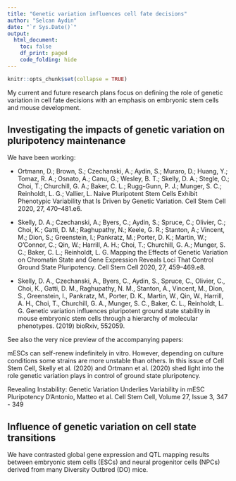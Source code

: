 ```yaml
---
title: "Genetic variation influences cell fate decisions"
author: "Selcan Aydin"
date: "`r Sys.Date()`"
output: 
  html_document:
    toc: false
    df_print: paged
    code_folding: hide
---
```



```r
knitr::opts_chunk$set(collapse = TRUE)
```

My current and future research plans focus on defining the role of genetic variation in cell fate decisions with an emphasis on embryonic stem cells and mouse development.
 
## Investigating the impacts of genetic variation on pluripotency maintenance

We have been working:

* Ortmann, D.; Brown, S.; Czechanski, A.; Aydin, S.; Muraro, D.; Huang, Y.; Tomaz, R. A.; Osnato, A.; Canu, G.; Wesley, B. T.; Skelly, D. A.; Stegle, O.; Choi, T.; Churchill, G. A.; Baker, C. L.; Rugg-Gunn, P. J.; Munger, S. C.; Reinholdt, L. G.; Vallier, L. Naive Pluripotent Stem Cells Exhibit Phenotypic Variability that Is Driven by Genetic Variation. Cell Stem Cell 2020, 27, 470–481.e6.

* Skelly, D. A.; Czechanski, A.; Byers, C.; Aydin, S.; Spruce, C.; Olivier, C.; Choi, K.; Gatti, D. M.; Raghupathy, N.; Keele, G. R.; Stanton, A.; Vincent, M.; Dion, S.; Greenstein, I.; Pankratz, M.; Porter, D. K.; Martin, W.; O'Connor, C.; Qin, W.; Harrill, A. H.; Choi, T.; Churchill, G. A.; Munger, S. C.; Baker, C. L.; Reinholdt, L. G. Mapping the Effects of Genetic Variation on Chromatin State and Gene Expression Reveals Loci That Control Ground State Pluripotency. Cell Stem Cell 2020, 27, 459–469.e8.

* Skelly, D. A., Czechanski, A., Byers, C., Aydin, S., Spruce, C., Olivier, C., Choi, K., Gatti, D. M., Raghupathy, N. M., Stanton, A., Vincent, M., Dion, S., Greenstein, I., Pankratz, M., Porter, D. K., Martin, W., Qin, W., Harrill, A. H., Choi, T., Churchill, G. A., Munger, S. C., Baker, C. L., Reinholdt, L. G. Genetic variation influences pluripotent ground state stability in mouse embryonic stem cells through a hierarchy of molecular phenotypes. (2019) bioRxiv, 552059.

See also the very nice preview of the accompanying papers:

mESCs can self-renew indefinitely in vitro. However, depending on culture conditions some strains are more unstable than others. In this issue of Cell Stem Cell, Skelly et al. (2020) and Ortmann et al. (2020) shed light into the role genetic variation plays in control of ground state pluripotency.

Revealing Instability: Genetic Variation Underlies Variability in mESC Pluripotency D’Antonio, Matteo et al. Cell Stem Cell, Volume 27, Issue 3, 347 - 349


## Influence of genetic variation on cell state transitions

We have contrasted global gene expression and QTL mapping results between embryonic stem cells (ESCs) and neural progenitor cells (NPCs) derived from many Diversity Outbred (DO) mice.



